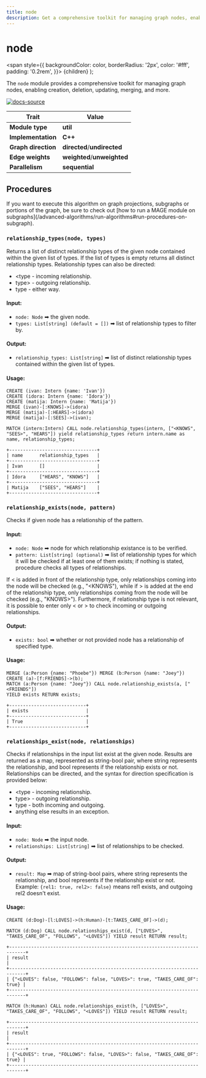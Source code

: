 ```yaml
---
title: node
description: Get a comprehensive toolkit for managing graph nodes, enabling creation, deletion, updating, merging, and more.
---
```



# node

<span
style={{
  backgroundColor: color,
  borderRadius: '2px',
  color: '#fff',
  padding: '0.2rem',
}}>
{children}
</span>
);

The `node` module provides a comprehensive toolkit for managing graph nodes, enabling creation, deletion, updating, merging, and more.

[![docs-source](https://img.shields.io/badge/source-node-FB6E00?logo=github&style=for-the-badge)](https://github.com/memgraph/mage/tree/main/cpp/node_module)

| Trait               | Value                                                 |
| ------------------- | ----------------------------------------------------- |
| **Module type**     | <Highlight color="#FB6E00">**util**</Highlight>  |
| **Implementation**  | <Highlight color="#FB6E00">**C++**</Highlight>        |
| **Graph direction** | <Highlight color="#FB6E00">**directed**</Highlight>/<Highlight color="#FB6E00">**undirected**</Highlight> |
| **Edge weights**    | <Highlight color="#FB6E00">**weighted**</Highlight>/<Highlight color="#FB6E00">**unweighted**</Highlight> |
| **Parallelism**     | <Highlight color="#FB6E00">**sequential**</Highlight> |

## Procedures

<Callout type="info">
If you want to execute this algorithm on graph projections, subgraphs or portions of the graph, be sure to check out [how to run a MAGE module on subgraphs](/advanced-algorithms/run-algorithms#run-procedures-on-subgraph).
</Callout>

### `relationship_types(node, types)`

Returns a list of distinct relationship types of the given node contained within the given list of types. If the list of types is empty returns all distinct relationship types. Relationship types can also be directed:
- &lt;type - incoming relationship.
- type> - outgoing relationship.
- type - either way.

#### Input:

- `node: Node` ➡ the given node.
- `types: List[string] (default = [])` ➡ list of relationship types to filter by.

#### Output:

- `relationship_types: List[string]` ➡ list of distinct relationship types contained within the given list of types.

#### Usage:

```cypher
CREATE (ivan: Intern {name: 'Ivan'})
CREATE (idora: Intern {name: 'Idora'})
CREATE (matija: Intern {name: 'Matija'})
MERGE (ivan)-[:KNOWS]->(idora)
MERGE (matija)-[:HEARS]->(idora)
MERGE (matija)-[:SEES]->(ivan);
```

```cypher
MATCH (intern:Intern) CALL node.relationship_types(intern, ["<KNOWS", "SEES>", "HEARS"]) yield relationship_types return intern.name as name, relationship_types;
```

```plaintext
+--------------------------------+
| name      relationship_types   |
+--------------------------------+
| Ivan      []                   |
+--------------------------------+
| Idora     ["HEARS", "KNOWS"]   |
+--------------------------------+
| Matija    ["SEES", "HEARS"]    |
+--------------------------------+
```

### `relationship_exists(node, pattern)`

Checks if given node has a relationship of the pattern.  

#### Input:

- `node: Node` ➡ node for which relationship existance is to be verified.
- `pattern: List[string] (optional)` ➡ list of relationship types for which it will be checked if at least one of them exists; if nothing is stated, procedure checks all types of relationships.

If &lt; is added in front of the relationship type, only relationships coming into the node will be checked (e.g., "&lt;KNOWS"), while if > is added at the end of the relationship type, only relationships coming from the node will be checked (e.g., "KNOWS>").
Furthermore, if relationship type is not relevant, it is possible to enter only &lt; or > to check incoming or outgoing relationships.

#### Output:

- `exists: bool` ➡ whether or not provided node has a relationship of specified type.

#### Usage:

```cypher
MERGE (a:Person {name: "Phoebe"}) MERGE (b:Person {name: "Joey"}) CREATE (a)-[f:FRIENDS]->(b);
MATCH (a:Person {name: "Joey"}) CALL node.relationship_exists(a, ["<FRIENDS"]) 
YIELD exists RETURN exists;
```

```plaintext
+----------------------------+
| exists                     |
+----------------------------+
| True                       |
+----------------------------+
```

### `relationships_exist(node, relationships)`

Checks if relationships in the input list exist at the given node. Results are returned as a map, represented as string-bool pair, where string represents the relationship, and bool represents if the relationship exists or not. Relationships can be directed, and the syntax for direction specification is provided below:
- &lt;type - incoming relationship.
- type> - outgoing relationship.
- type - both incoming and outgoing.
- anything else results in an exception.

#### Input:

- `node: Node` ➡ the input node.
- `relationships: List[string]` ➡ list of relationships to be checked.

#### Output:

- `result: Map` ➡ map of string-bool pairs, where string represents the relationship, and bool represents if the relationship exist or not. Example: `{rel1: true, rel2>: false}` means rel1 exists, and outgoing rel2 doesn't exist.

#### Usage:

```cypher
CREATE (d:Dog)-[l:LOVES]->(h:Human)-[t:TAKES_CARE_OF]->(d);
```

```cypher
MATCH (d:Dog) CALL node.relationships_exist(d, ["LOVES>", "TAKES_CARE_OF", "FOLLOWS", "<LOVES"]) YIELD result RETURN result;
```

```plaintext
+----------------------------------------------------------------------------+
| result                                                                     |
+----------------------------------------------------------------------------+
| {"<LOVES": false, "FOLLOWS": false, "LOVES>": true, "TAKES_CARE_OF": true} |                  
+----------------------------------------------------------------------------+
```

```cypher
MATCH (h:Human) CALL node.relationships_exist(h, ["LOVES>", "TAKES_CARE_OF", "FOLLOWS", "<LOVES"]) YIELD result RETURN result;
```

```plaintext
+----------------------------------------------------------------------------+
| result                                                                     |
+----------------------------------------------------------------------------+
| {"<LOVES": true, "FOLLOWS": false, "LOVES>": false, "TAKES_CARE_OF": true} |                  
+----------------------------------------------------------------------------+
```
